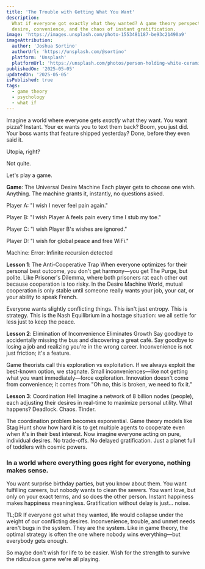 ```yaml
---
title: 'The Trouble with Getting What You Want'
description:
  What if everyone got exactly what they wanted? A game theory perspective on
  desire, convenience, and the chaos of instant gratification.
image: 'https://images.unsplash.com/photo-1553481187-be93c21490a9'
imageAttribution:
  author: 'Joshua Sortino'
  authorUrl: 'https://unsplash.com/@sortino'
  platform: 'Unsplash'
  platformUrl: 'https://unsplash.com/photos/person-holding-white-ceramic-mug-near-macbook-pro-on-table-71vAb1FXB6g'
publishedOn: '2025-05-05'
updatedOn: '2025-05-05'
isPublished: true
tags:
  - game theory
  - psychology
  - what if
---
```


Imagine a world where everyone gets _exactly_ what they want. You want pizza?
Instant. Your ex wants you to text them back? Boom, you just did. Your boss
wants that feature shipped yesterday? Done, before they even said it.

Utopia, right?

Not quite.

Let's play a game.

**Game**: The Universal Desire Machine Each player gets to choose one wish.
Anything. The machine grants it, instantly, no questions asked.

Player A: "I wish I never feel pain again."

Player B: "I wish Player A feels pain every time I stub my toe."

Player C: "I wish Player B's wishes are ignored."

Player D: "I wish for global peace and free WiFi."

Machine: Error: Infinite recursion detected

**Lesson 1**: The Anti-Cooperative Trap When everyone optimizes for their
personal best outcome, you don't get harmony—you get The Purge, but polite. Like
Prisoner's Dilemma, where both prisoners rat each other out because cooperation
is too risky. In the Desire Machine World, mutual cooperation is only stable
until someone really wants your job, your cat, or your ability to speak French.

Everyone wants slightly conflicting things. This isn't just entropy. This is
strategy. This is the Nash Equilibrium in a hostage situation: we all settle for
less just to keep the peace.

**Lesson 2**: Elimination of Inconvenience Eliminates Growth Say goodbye to
accidentally missing the bus and discovering a great café. Say goodbye to losing
a job and realizing you're in the wrong career. Inconvenience is not just
friction; it's a feature.

Game theorists call this exploration vs exploitation. If we always exploit the
best-known option, we stagnate. Small inconveniences—like not getting what you
want immediately—force exploration. Innovation doesn't come from convenience; it
comes from "Oh no, this is broken, we need to fix it."

**Lesson 3**: Coordination Hell Imagine a network of 8 billion nodes (people),
each adjusting their desires in real-time to maximize personal utility. What
happens? Deadlock. Chaos. Tinder.

The coordination problem becomes exponential. Game theory models like Stag Hunt
show how hard it is to get multiple agents to cooperate even when it's in their
best interest. Now imagine everyone acting on pure, individual desires. No
trade-offs. No delayed gratification. Just a planet full of toddlers with cosmic
powers.

### In a world where everything goes right for everyone, nothing makes sense.

You want surprise birthday parties, but you know about them. You want fulfilling
careers, but nobody wants to clean the sewers. You want love, but only on your
exact terms, and so does the other person. Instant happiness makes happiness
meaningless. Gratification without delay is just... noise.

TL;DR If everyone got what they wanted, life would collapse under the weight of
our conflicting desires. Inconvenience, trouble, and unmet needs aren't bugs in
the system. They are the system. Like in game theory, the optimal strategy is
often the one where nobody wins everything—but everybody gets enough.

So maybe don't wish for life to be easier. Wish for the strength to survive the
ridiculous game we're all playing.
